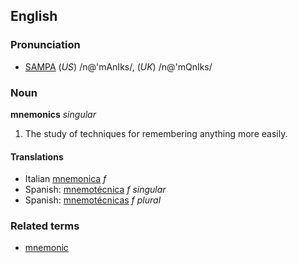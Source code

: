 ==English==
<!--
===Etymology===
The word ''mnemonic'' shares etymology with ''[[Mnemosyne]]'', the name of the [[Titan (mythology)|titan]] who personified Memory in [[Greek mythology]].
-->
===Pronunciation===
*[[w:SAMPA|SAMPA]] (''US'') /n@'mAnIks/, (''UK'') /n@'mQnIks/

===Noun===
'''mnemonics''' ''singular''

#The study of techniques for remembering anything more easily.

====Translations====
*Italian [[mnemonica]] ''f''
*Spanish: [[mnemotécnica]] ''f singular''
*Spanish: [[mnemotécnicas]] ''f plural''

===Related terms===
*[[mnemonic]]